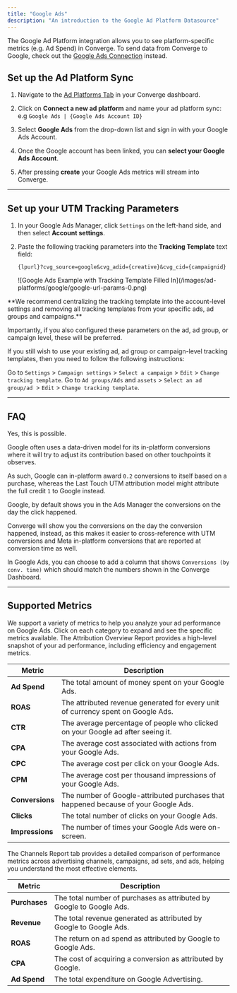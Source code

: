 ```yaml
---
title: "Google Ads"
description: "An introduction to the Google Ad Platform Datasource"
---
```


<Note> The Google Ad Platform integration allows you to see platform-specific metrics (e.g. Ad Spend) in Converge. 
To send data from Converge to Google, check out the [Google Ads Connection](/connections/integrations/google-ads) instead.</Note>

## Set up the Ad Platform Sync

1. Navigate to the [Ad Platforms Tab](https://app.runconverge.com/-/ad-platforms) in your Converge dashboard.

2. Click on **Connect a new ad platform** and name your ad platform sync: e.g `Google Ads | {Google Ads Account ID}`

3. Select **Google Ads** from the drop-down list and sign in with your Google Ads Account.

4. Once the Google account has been linked, you can **select your Google Ads Account**. 

5. After pressing **create** your Google Ads metrics will stream into Converge.

---

## Set up your UTM Tracking Parameters


1. In your Google Ads Manager, click `Settings` on the left-hand side, and then select **Account settings**.

2. Paste the following tracking parameters into the **Tracking Template** text field:
   ```
   {lpurl}?cvg_source=google&cvg_adid={creative}&cvg_cid={campaignid}
   ```
   <Frame>
   ![Google Ads Example with Tracking Template Filled In](/images/ad-platforms/google/google-url-params-0.png)
   </Frame>

<Note> 
 **We recommend centralizing the tracking template into the account-level settings and removing all tracking templates from your specific ads, ad groups and campaigns.** 
  
  Importantly, if you also configured these parameters on the ad, ad group, or campaign level, these will be preferred. 
 
 If you still wish to use your existing ad, ad group or campaign-level tracking templates, then you need to follow the following instructions: 
  
  <Accordion title="Set up campaign-level UTM Tracking Parameters"> Go to `Settings` > `Campaign settings` > `Select a campaign` > `Edit` > `Change tracking template`. </Accordion>
  <Accordion title="Set up ad or ad group level UTM Tracking Parameters">  Go to `Ad groups/Ads` and `assets` > `Select an ad group/ad `> `Edit` > `Change tracking template`. </Accordion>

</Note>

---

## FAQ

<AccordionGroup>
<Accordion title="Is it possible to have less in-platform conversions than Google UTM conversions?">
  Yes, this is possible. 
  
  Google often uses a data-driven model for its in-platform conversions where it will try to adjust its contribution based on other touchpoints it observes. 

  As such, Google can in-platform award `0.2` conversions to itself based on a purchase, whereas the Last Touch UTM attribution model might attribute the full credit `1` to Google instead.
</Accordion>
<Accordion title="Why do my Google in-platform conversions in Converge not match my conversions in the Google Ads Dashboard?">

 Google, by default shows you in the Ads Manager the conversions on the day the click happened. 

 Converge will show you the conversions on the day the conversion happened, instead, as this makes it easier to cross-reference with UTM conversions and Meta in-platform conversions that are reported at conversion time as well.

 In Google Ads, you can choose to add a column that shows `Conversions (by conv. time)` which should match the numbers shown in the Converge Dashboard.

</Accordion>
</AccordionGroup>

---

## Supported Metrics

We support a variety of metrics to help you analyze your ad performance on Google Ads. Click on each category to expand and see the specific metrics available.
<AccordionGroup>
<Accordion icon="chart-column" title="Overview Report">
The Attribution Overview Report provides a high-level snapshot of your ad performance, including efficiency and engagement metrics.

| Metric          | Description                                                                         |
| --------------- | ----------------------------------------------------------------------------------- |
| **Ad Spend**    | The total amount of money spent on your Google Ads.                                 |
| **ROAS**        | The attributed revenue generated for every unit of currency spent on Google Ads.    |
| **CTR**         | The average percentage of people who clicked on your Google ad after seeing it.     |
| **CPA**         | The average cost associated with actions from your Google Ads.                      |
| **CPC**         | The average cost per click on your Google Ads.                                      |
| **CPM**         | The average cost per thousand impressions of your Google Ads.                       |
| **Conversions** | The number of Google-attributed purchases that happened because of your Google Ads. |
| **Clicks**      | The total number of clicks on your Google Ads.                                      |
| **Impressions** | The number of times your Google Ads were on-screen.                                 |

</Accordion>

<Accordion icon="network-wired" title="Channels Report">
The Channels Report tab provides a detailed comparison of performance metrics across advertising channels, campaigns, ad sets, and ads, helping you understand the most effective elements.

| Metric        | Description                                                          |
| ------------- | -------------------------------------------------------------------- |
| **Purchases** | The total number of purchases as attributed by Google to Google Ads. |
| **Revenue**   | The total revenue generated as attributed by Google to Google Ads.   |
| **ROAS**      | The return on ad spend as attributed by Google to Google Ads.        |
| **CPA**       | The cost of acquiring a conversion as attributed by Google.          |
| **Ad Spend**  | The total expenditure on Google Advertising.                         |

</Accordion>
</AccordionGroup>